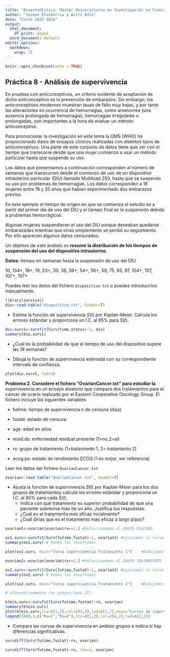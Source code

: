 ```yaml
---
title: "Bioestadística. Máster Universitario en Investigación en Ciencias de la Salud"
author: "Jaione Etxeberria y Aritz Adin"
date: "Curso 2023-2024"
output:
  html_document:
    df_print: paged
  word_document: default
editor_options:
  markdown:
    wrap: 72
---
```


```r
knitr::opts_chunk$set(echo = TRUE)
```

## Práctica 8 - Análisis de supervivencia

En pruebas con anticonceptivos, un criterio evidente de aceptación de
dicho anticonceptivo es la prevención de embarazos. Sin embargo, los
anticonceptivos modernos muestran tasas de fallo muy bajas, y por tanto
las alteraciones en ocurrencia de hemorragias, como amenorrea (una
ausencia prolongada de hemorragia), hemorragias irregulares o
prolongadas, son importantes a la hora de evaluar un método
anticonceptivo.

Para promocionar la investigación en este tema la OMS (WHO) ha
proporcionado datos de ensayos clínicos realizadas con distintos tipos
de anticonceptivos. Una parte de este conjunto de datos tiene que ver
con el tiempo que transcurre desde que una mujer comienza a usar un
método particular hasta que suspende su uso.

Los datos que presentamos a continuación corresponden al número de
semanas que transcurren desde el comienzo de uso de un dispositivo
intrauterino particular (DIU) llamado Multiload 250, hasta que se
suspende su uso por problemas de hemorragias. Los datos corresponden a
18 mujeres entre 18 y 35 años que habían experimentado dos embarazos
previos.

En este ejemplo el tiempo de origen en que se comienza el estudio es a
partir del primer día de uso del DIU y el tiempo final es la suspensión
debido a problemas hemorrágicos.

Algunas mujeres suspendieron el uso del DIU porque deseaban quedarse
embarazadas mientras que otras simplemente se perdió su seguimiento. Por
ello aparecen algunos datos censurados.

Un objetivo de este análisis es **resumir la distribución de los tiempos
de suspensión del uso del dispositivo intrauterino**.

**Datos:** tiempo en semanas hasta la suspensión de uso del DIU

10, 134+, 18+, 19, 23+, 30, 36, 38+, 54+, 56+, 59, 75, 93, 97, 104+,
107, 107+, 107+

Puedes leer los datos del fichero `dispositivo.txt` o puedes
introducirlos manualmente.

```r
library(survival)
diu<-read.table("dispositivo.txt", header=T)
```

-   Estima la función de supervivencia $S(t)$ por Kaplan-Meier. Calcula
    los errores estándar y proporciona un I.C. al 95% para $S(t)$.

```r
diu.surv1<-survfit(Surv(time,status)~1, diu)  
summary(diu.surv1)

```

-   ¿Cuál es la probabilidad de que el tiempo de uso del dispositivo
    supere las 19 semanas?

-   Dibuja la función de supervivencia estimada con su correspondiente
    intervalo de confianza.

```r
plot(diu.surv1, lwd=3)
```

**Problema 2. Considere el fichero "OvarianCancer.txt" para estudiar
la** supervivencia en un ensayo aleatorio que compara dos tratamientos
para el cáncer de ovario realizado por el Eastern Cooperative Oncology
Group. El fichero incluye las siguientes variables

-   futime: tiempo de supervivencia o de censura (días)

-   fustat: estado de censura

-   age: edad en años

-   resid.ds: enfermedad residual presente (1=no,2=sí)

-   rx: grupo de tratamiento (1=tratamiento 1, 2= tratamiento 2)

-   ecog.ps: estado de rendimiento ECOG (1 es mejor, ver referencia)

Leer los datos del fichero `OvarianCancer.txt`

```r
ovarian<-read.table("OvarianCancer.txt", header=T)
```

-   Ajusta la función de supervivencia $S(t)$ por Kaplan-Meier para los
    dos grupos de tratamientoy calcula los errores estándar y
    proporciona un I.C. al 95% para cada $S(t)$.
    -   Indica con qué tratamiento es superior probabilidad de que una
        paciente sobreviva más de un año. Justifica tus respuestas.
    -   ¿Cuál es el tratamiento más eficaz incialmente?
    -   ¿Cuál dirías que es el tratamiento más eficaz a largo plazo?

```r
ovarian1<-ovarian[ovarian$rx==1,] #Seleccionamos el GRUPO PLACEBO

ov1.surv<-survfit(Surv(futime,fustat)~1, ovarian1) #ajustamos la curva
summary(ov1.surv) # Vemos los resultados

plot(ov1.surv, main="Curva supervivencia-Tratamiento 1")    #Dibujamos la curva

ovarian2<-ovarian[ovarian$rx==2,] #Seleccionamos el GRUPO TRATAMIENTO 1

ov2.surv<-survfit(Surv(futime,fustat)~1, ovarian2) #ajustamos la curva
summary(ov2.surv) # Vemos los resultados

plot(ov2.surv, main="Curva supervivencia-Tratamiento 2")    #Dibujamos la curva

# alternativamente (no proporciona IC)

klein.surv<-survfit(Surv(futime,fustat)~rx, ovarian)
summary(klein.surv)
plot(klein.surv,lty=c(1,2),col=c(4,2),lwd=c(2,2),main="Curvas de supervivencia KM")
legend(1000,1,c("Rx=1","Rx=2"),lty=c(1,2),col=c(4,2),lwd=c(2,2)) 

```

-   Compara las curvas de supervivencia en ambios grupos e indica si hay
    diferencias significativas.

```r
survdiff(Surv(futime,fustat)~rx, ovarian)

survdiff(Surv(futime,fustat)~rx, rho=1, ovarian)

```
